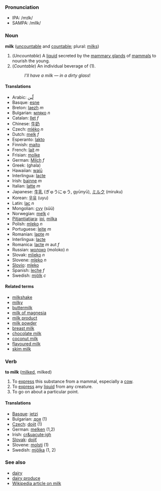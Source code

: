 ===Pronunciation===
*IPA: /mɪlk/
*SAMPA: /mIlk/
===Noun===
'''milk''' ([[uncountable]] and [[countable]]; plural: [[milks]])

#(''Uncountable'') A [[liquid]] secreted by the [[mammary gland]]s of [[mammal]]s to nourish the young.
#(''Countable'') An individual beverage of (1).
#:''I'll have a milk &mdash; in a dirty glass''!

====Translations====
*Arabic: [[لّبن]]
*Basque: [[esne]]
*Breton: [[laezh]] ''m''
*Bulgarian: [[мляко]] ''n''
*Catalan: [[llet]] ''f''
*Chinese: [[牛奶]]
*Czech: [[mléko]] ''n''
*Dutch: [[melk]] ''f''
*Esperanto: [[lakto]]
*Finnish: [[maito]]
*French: [[lait]] ''m''
*Frisian: [[molke]]
*German: [[Milch]] ''f''
*Greek: (ghala)
*Hawaiian: [[waiū]]
*Interlingua: [[lacte]]
*Irish: [[bainne]] ''m''
*Italian: [[latte]] ''m''
*Japanese: [[牛乳]] (ぎゅうにゅう, gyūnyū), [[ミルク]] (miruku)
*Korean: [[우유]] (uyu)
*Latin: [[lac]] ''n''
*Mongolian: [[сүү]] (s&uuml;&uuml;)
*Norwegian: [[melk]] ''c''
*[[Pitjantjatjara]]: [[ipi]], [[milka]]
*Polish: [[mleko]] ''n''
*Portuguese: [[leite]] ''m''
*Romanian: [[lapte]] ''m''
*Interlingua: [[lacte]]
*Romanica: [[lacte]] ''m'' aut ''f''
*Russian: [[молоко]] (moloko) ''n''
*Slovak: [[mlieko]] ''n''
*Slovene: [[mleko]] ''n''
*[[Slovio]]: [[mleko]]
*Spanish: [[leche]] ''f''
*Swedish: [[mjölk]] ''c''

====Related terms====
*[[milkshake]]
*[[milky]]
*[[buttermilk]]
*[[milk of magnesia]]
*[[milk product]]
*[[milk powder]]
*[[breast milk]]
*[[chocolate milk]]
*[[coconut milk]]
*[[flavoured milk]]
*[[skim milk]]

===Verb===
'''to milk''' ([[milked]], milked)

#To [[express]] this substance from a mammal, especially a [[cow]].
#To [[express]] any [[liquid]] from any creature.
#To go on about a particular point.

====Translations====
*[[Basque]]: [[jetzi]]
*Bulgarian: [[доя]] (1)
*[[Czech]]: [[dojit]] (1)
*German: [[melken]] (1,2)
*Irish: [[cr&uacute;igh]]
*[[Slovak]]: [[dojiť]]
*Slovene: [[molsti]] (1)
*Swedish: [[mjölka]] (1, 2)

===See also===
*[[dairy]]
*[[dairy produce]]
*[[w:milk|Wikipedia article on milk]]